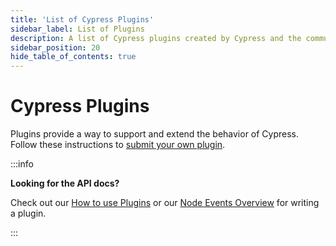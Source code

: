```yaml
---
title: 'List of Cypress Plugins'
sidebar_label: List of Plugins
description: A list of Cypress plugins created by Cypress and the community to extend the behavior of Cypress.
sidebar_position: 20
hide_table_of_contents: true
---
```


<ProductHeading product="app" />

# Cypress Plugins


Plugins provide a way to support and extend the behavior of Cypress. Follow
these instructions to
[submit your own plugin](https://github.com/cypress-io/cypress-documentation/blob/master/CONTRIBUTING.md#adding-plugins).

:::info

<strong>Looking for the API docs?</strong>

Check out our [How to use Plugins](/app/plugins/plugins-guide) or our
[Node Events Overview](/api/node-events/overview) for writing a plugin.

:::

<PluginsList />
